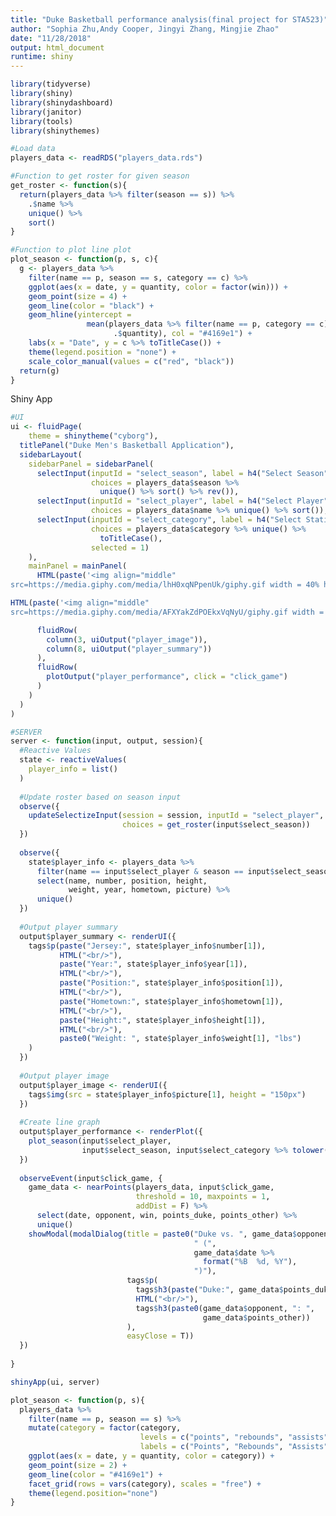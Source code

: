 ```yaml
---
title: "Duke Basketball performance analysis(final project for STA523)"
author: "Sophia Zhu,Andy Cooper, Jingyi Zhang, Mingjie Zhao"
date: "11/28/2018"
output: html_document
runtime: shiny
---
```


```r
library(tidyverse)
library(shiny)
library(shinydashboard)
library(janitor)
library(tools)
library(shinythemes)
```


```r
#Load data
players_data <- readRDS("players_data.rds")
```


```r
#Function to get roster for given season
get_roster <- function(s){
  return(players_data %>% filter(season == s)) %>% 
    .$name %>% 
    unique() %>% 
    sort()
}
```

```r
#Function to plot line plot
plot_season <- function(p, s, c){
  g <- players_data %>% 
    filter(name == p, season == s, category == c) %>% 
    ggplot(aes(x = date, y = quantity, color = factor(win))) + 
    geom_point(size = 4) + 
    geom_line(color = "black") + 
    geom_hline(yintercept = 
                 mean(players_data %>% filter(name == p, category == c) %>%
                       .$quantity), col = "#4169e1") +
    labs(x = "Date", y = c %>% toTitleCase()) +
    theme(legend.position = "none") +
    scale_color_manual(values = c("red", "black"))
  return(g)
}
```


Shiny App

```r
#UI
ui <- fluidPage(
    theme = shinytheme("cyborg"),
  titlePanel("Duke Men's Basketball Application"),
  sidebarLayout(
    sidebarPanel = sidebarPanel(
      selectInput(inputId = "select_season", label = h4("Select Season"), 
                  choices = players_data$season %>% 
                    unique() %>% sort() %>% rev()),
      selectInput(inputId = "select_player", label = h4("Select Player"),
                  choices = players_data$name %>% unique() %>% sort()),
      selectInput(inputId = "select_category", label = h4("Select Statistic"),
                  choices = players_data$category %>% unique() %>%
                    toTitleCase(),
                  selected = 1)
    ),
    mainPanel = mainPanel(
      HTML(paste('<img align="middle"
src=https://media.giphy.com/media/lhH0xqNPpenUk/giphy.gif width = 40% height = 100%>')),

HTML(paste('<img align="middle"
src=https://media.giphy.com/media/AFXYakZdPOEkxVqNyU/giphy.gif width = 40% height = 100%>')),

      fluidRow(
        column(3, uiOutput("player_image")),
        column(8, uiOutput("player_summary"))
      ),
      fluidRow(
        plotOutput("player_performance", click = "click_game")
      )
    )
  )
)
```


```r
#SERVER
server <- function(input, output, session){
  #Reactive Values
  state <- reactiveValues(
    player_info = list()
  )
  
  #Update roster based on season input
  observe({
    updateSelectizeInput(session = session, inputId = "select_player", 
                         choices = get_roster(input$select_season))
  })
  
  observe({
    state$player_info <- players_data %>% 
      filter(name == input$select_player & season == input$select_season) %>% 
      select(name, number, position, height, 
             weight, year, hometown, picture) %>% 
      unique()
  })
  
  #Output player summary
  output$player_summary <- renderUI({
    tags$p(paste("Jersey:", state$player_info$number[1]),
           HTML("<br/>"),
           paste("Year:", state$player_info$year[1]),
           HTML("<br/>"),
           paste("Position:", state$player_info$position[1]),
           HTML("<br/>"),
           paste("Hometown:", state$player_info$hometown[1]),
           HTML("<br/>"),
           paste("Height:", state$player_info$height[1]),
           HTML("<br/>"),
           paste0("Weight: ", state$player_info$weight[1], "lbs")
    )
  })
  
  #Output player image
  output$player_image <- renderUI({
    tags$img(src = state$player_info$picture[1], height = "150px")
  })
  
  #Create line graph
  output$player_performance <- renderPlot({
    plot_season(input$select_player, 
                input$select_season, input$select_category %>% tolower())
  })
  
  observeEvent(input$click_game, {
    game_data <- nearPoints(players_data, input$click_game, 
                            threshold = 10, maxpoints = 1,
                            addDist = F) %>% 
      select(date, opponent, win, points_duke, points_other) %>% 
      unique()
    showModal(modalDialog(title = paste0("Duke vs. ", game_data$opponent,
                                         " (", 
                                         game_data$date %>% 
                                           format("%B  %d, %Y"),
                                         ")"),
                          tags$p(
                            tags$h3(paste("Duke:", game_data$points_duke)),
                            HTML("<br/>"),
                            tags$h3(paste0(game_data$opponent, ": ",
                                           game_data$points_other))
                          ),
                          easyClose = T))
  })
  
}
```

```r
shinyApp(ui, server)
```

```r
plot_season <- function(p, s){
  players_data %>% 
    filter(name == p, season == s) %>% 
    mutate(category = factor(category, 
                             levels = c("points", "rebounds", "assists", "blocks", "steals", "fouls"),
                             labels = c("Points", "Rebounds", "Assists", "Blocks", "Steals", "Fouls"))) %>% 
    ggplot(aes(x = date, y = quantity, color = category)) + 
    geom_point(size = 2) + 
    geom_line(color = "#4169e1") + 
    facet_grid(rows = vars(category), scales = "free") + 
    theme(legend.position="none")
}
```
